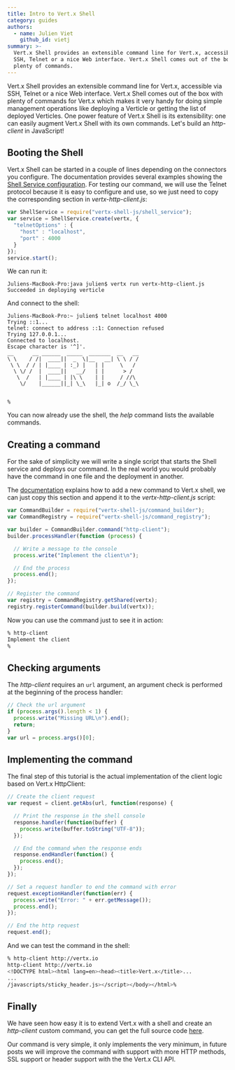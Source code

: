 ```yaml
---
title: Intro to Vert.x Shell
category: guides
authors:
  - name: Julien Viet
    github_id: vietj
summary: >-
  Vert.x Shell provides an extensible command line for Vert.x, accessible via
  SSH, Telnet or a nice Web interface. Vert.x Shell comes out of the box with
  plenty of commands.
---
```


Vert.x Shell provides an extensible command line for Vert.x, accessible via SSH, Telnet or a nice Web interface. Vert.x Shell comes out of the box with plenty of commands for Vert.x which makes it very handy for doing simple management operations like deploying a Verticle or getting the list of deployed Verticles. One power feature of Vert.x Shell is its extensibility: one can easily augment Vert.x Shell with its own commands. Let's build an _http-client_ in JavaScript!

## Booting the Shell

Vert.x Shell can be started in a couple of lines depending on the connectors you configure. The documentation provides several examples showing the [Shell Service configuration](http://vertx.io/docs/vertx-shell/js/#_programmatic_service). For testing our command, we will use the Telnet protocol because it is easy to configure and use, so we just need to copy the corresponding section in _vertx-http-client.js_:

```javascript
var ShellService = require("vertx-shell-js/shell_service");
var service = ShellService.create(vertx, {
  "telnetOptions" : {
    "host" : "localhost",
    "port" : 4000
  }
});
service.start();
```

We can run it:

```text
Juliens-MacBook-Pro:java julien$ vertx run vertx-http-client.js
Succeeded in deploying verticle
```

And connect to the shell:

```text
Juliens-MacBook-Pro:~ julien$ telnet localhost 4000
Trying ::1...
telnet: connect to address ::1: Connection refused
Trying 127.0.0.1...
Connected to localhost.
Escape character is '^]'.
__      __ ______  _____  _______  __   __
\ \    / /|  ____||  _  \|__   __| \ \ / /
 \ \  / / | |____ | :_) |   | |     \   /
  \ \/ /  |  ____||   __/   | |      > /
   \  /   | |____ | |\ \    | |     / //\
    \/    |______||_| \_\   |_| o  /_/ \_\


%
```

You can now already use the shell, the _help_ command lists the available commands.

## Creating a command

For the sake of simplicity we will write a single script that starts the Shell service and deploys our command. In the real world you would probably have the command in one file and the deployment in another.

The [documentation](http://vertx.io/docs/vertx-shell/js/#_extending_vert_x_shell) explains how to add a new command to Vert.x shell, we can just copy this section and append it to the _vertx-http-client.js_ script:

```javascript
var CommandBuilder = require("vertx-shell-js/command_builder");
var CommandRegistry = require("vertx-shell-js/command_registry");

var builder = CommandBuilder.command("http-client");
builder.processHandler(function (process) {

  // Write a message to the console
  process.write("Implement the client\n");

  // End the process
  process.end();
});

// Register the command
var registry = CommandRegistry.getShared(vertx);
registry.registerCommand(builder.build(vertx));
```

Now you can use the command just to see it in action:

```bash
% http-client
Implement the client
%
```

## Checking arguments

The _http-client_ requires an `url` argument, an argument check is performed at the beginning of the process handler:

```javascript
// Check the url argument
if (process.args().length < 1) {
  process.write("Missing URL\n").end();
  return;
}
var url = process.args()[0];
```

## Implementing the command

The final step of this tutorial is the actual implementation of the client logic based on Vert.x HttpClient:

```javascript
// Create the client request
var request = client.getAbs(url, function(response) {

  // Print the response in the shell console
  response.handler(function(buffer) {
    process.write(buffer.toString("UTF-8"));
  });

  // End the command when the response ends
  response.endHandler(function() {
    process.end();
  });
});

// Set a request handler to end the command with error
request.exceptionHandler(function(err) {
  process.write("Error: " + err.getMessage());
  process.end();
});

// End the http request
request.end();
```

And we can test the command in the shell:

```bash
% http-client http://vertx.io
http-client http://vertx.io
<!DOCTYPE html><html lang=en><head><title>Vert.x</title>...
...
/javascripts/sticky_header.js></script></body></html>%
```

## Finally

We have seen how easy it is to extend Vert.x with a shell and create an _http-client_ custom command, you can get the full source code [here](https://gist.github.com/vietj/51ff223bfb7cfcbc97ce).

Our command is very simple, it only implements the very minimum, in future posts we will improve the command with support with more HTTP methods, SSL support or header support with the the Vert.x CLI API.
